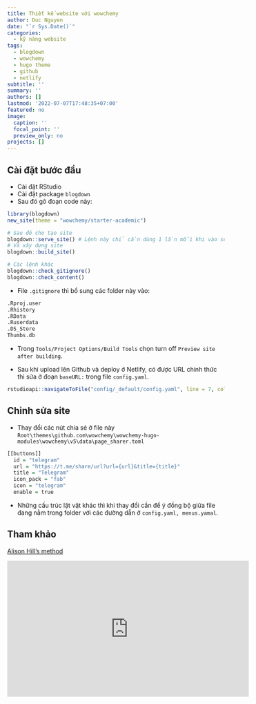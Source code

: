 ```yaml
---
title: Thiết kế website với wowchemy
author: Duc Nguyen
date: "`r Sys.Date()`"
categories:
  - kỹ năng website
tags:
  - blogdown
  - wowchemy
  - hugo theme
  - github
  - netlify
subtitle: ''
summary: ''
authors: []
lastmod: '2022-07-07T17:48:35+07:00'
featured: no
image:
  caption: ''
  focal_point: ''
  preview_only: no
projects: []
---
```


## Cài đặt bước đầu

- Cài đặt RStudio
- Cài đặt package `blogdown`
- Sau đó gõ đoạn code này:
```r
library(blogdown)
new_site(theme = "wowchemy/starter-academic") 

# Sau đó cho tạo site
blogdown::serve_site() # Lệnh này chỉ cần dùng 1 lần mỗi khi vào session
# Và xây dựng site
blogdown::build_site()

# Các lệnh khác
blogdown::check_gitignore()  
blogdown::check_content()
```

- File `.gitignore` thì bổ sung các folder này vào: 
```r
.Rproj.user
.Rhistory
.RData
.Ruserdata
.DS_Store
Thumbs.db
```

- Trong `Tools/Project Options/Build Tools` chọn turn off `Preview site after building`.

- Sau khi upload lên Github và deploy ở Netlify, có được URL chính thức thì sửa ở đoạn `baseURL:` trong file `config.yaml`.

```r
rstudioapi::navigateToFile("config/_default/config.yaml", line = 7, column = 10)
```

## Chỉnh sửa site

- Thay đổi các nút chia sẻ ở file này `Root\themes\github.com\wowchemy\wowchemy-hugo-modules\wowchemy\v5\data\page_sharer.toml`

```r
[[buttons]]
  id = "telegram"
  url = "https://t.me/share/url?url={url}&title={title}"
  title = "Telegram"
  icon_pack = "fab"
  icon = "telegram"
  enable = true
```

- Những cấu trúc lặt vặt khác thì khi thay đổi cần để ý đồng bộ giữa file đang nằm trong folder với các đường dẫn ở `config.yaml, menus.yamal`.

## Tham khảo

[Alison Hill's method](https://www.apreshill.com/blog/2020-12-new-year-new-blogdown/)

<iframe width="560" height="315" src="https://www.youtube.com/embed/c7vpcqA6SEQ" title="YouTube video player" frameborder="0" allow="accelerometer; autoplay; clipboard-write; encrypted-media; gyroscope; picture-in-picture" allowfullscreen></iframe>




